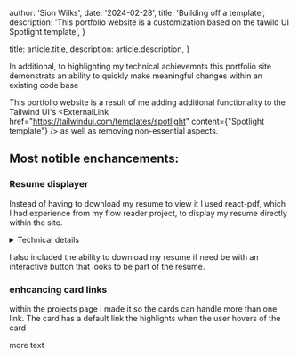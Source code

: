 


  author: 'Sion Wilks',
  date: '2024-02-28',
  title: 'Building off a template',
  description:
    'This portfolio website is a customization based on the tawild UI Spotlight template',
}

  title: article.title,
  description: article.description,
}




In additional, to highlighting my technical achievemnts this portfolio site demonstrats an ability to quickly make meaningful changes within an existing code base

This portfolio website is a result of me adding additional functionality to the Tailwind UI's <ExternalLink href="https://tailwindui.com/templates/spotlight" content={"Spotlight template"} />
as well as removing non-essential aspects.
## Most notible enchancements:

### Resume displayer

Instead of having to download my resume to view it I used react-pdf, which I had experience from my flow reader project, to display my resume directly within the site.

 <details>
  <summary style={{ cursor: 'pointer' }}>Technical details</summary>
```jsx
return (
    <div className=" mt-12 flex justify-center sm:px-8">
      <div
        ref={containerRef}
        className="flex w-full max-w-7xl flex-col lg:px-8"
      >
        <Link
          href="Resume_2023_v2.pdf"
          className="z-10 self-center"
          target="_blank"
          rel="noopener noreferrer"
        >
          <CiSaveDown1 className=" h-7 w-7 hover:text-teal-500 " />
        </Link>
        <Document
          file={pdfFile}
          loading={''}
          className="-mt-4 sm:-mt-8 dark:bg-black"
          options={options}
        >
          <Page pageNumber={1} width={containerWidth} loading={''} />
        </Document>
      </div>
    </div>
  )
  ```

The most challenging part of this feature was getting the resume to display with the correct width within sites borders.
This required the following use effect function:

```jsx
useEffect(() => {
  const updateWidth = () => {
    if (containerRef.current) {
      const style = window.getComputedStyle(containerRef.current)
      const contentWidth =
        containerRef.current.offsetWidth -
        (parseFloat(style.paddingLeft) + parseFloat(style.paddingRight))
      setContainerWidth(contentWidth)
    }
  }

  updateWidth()
  window.addEventListener('resize', updateWidth)

  return () => window.removeEventListener('resize', updateWidth)
}, [containerRef])
```

and some advanced knowledge of css layout algorithm interactions.

  </details>

I also included the ability to download my resume if need be with an interactive button that looks to be part of the resume.

### enhcancing card links

within the projects page I made it so the cards can handle more than one link. The card has a default link the highlights when the user hovers of the card 
<VideoPlayer videoKey="cardHover" />


more text